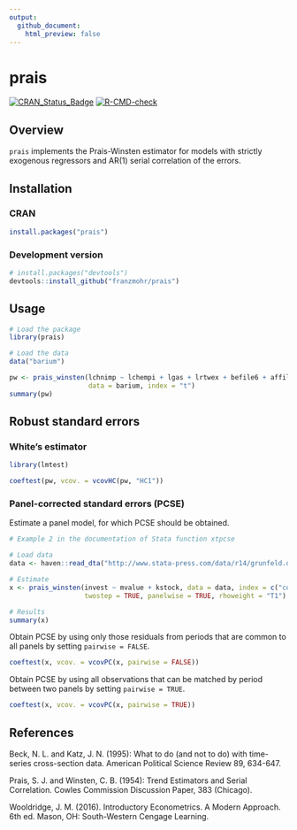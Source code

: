 ```yaml
---
output:
  github_document:
    html_preview: false
---
```


# prais

[![CRAN_Status_Badge](https://www.r-pkg.org/badges/version/prais)](https://cran.r-project.org/package=prais)
[![R-CMD-check](https://github.com/FranzMohr/prais/workflows/R-CMD-check/badge.svg)](https://github.com/FranzMohr/prais/actions)

## Overview

`prais` implements the Prais-Winsten estimator for models with strictly exogenous regressors and AR(1) serial correlation of the errors.

## Installation

### CRAN 

```r
install.packages("prais")
```

### Development version

```r
# install.packages("devtools")
devtools::install_github("franzmohr/prais")
```

## Usage

```r
# Load the package
library(prais)

# Load the data
data("barium")

pw <- prais_winsten(lchnimp ~ lchempi + lgas + lrtwex + befile6 + affile6 + afdec6,
                    data = barium, index = "t")
summary(pw)
```

## Robust standard errors

### White's estimator

```r
library(lmtest)

coeftest(pw, vcov. = vcovHC(pw, "HC1"))
```

### Panel-corrected standard errors (PCSE)

Estimate a panel model, for which PCSE should be obtained.

```r
# Example 2 in the documentation of Stata function xtpcse

# Load data
data <- haven::read_dta("http://www.stata-press.com/data/r14/grunfeld.dta")

# Estimate
x <- prais_winsten(invest ~ mvalue + kstock, data = data, index = c("company", "year"),
                   twostep = TRUE, panelwise = TRUE, rhoweight = "T1")

# Results
summary(x)
```
Obtain PCSE by using only those residuals from periods that are common to all panels by setting `pairwise = FALSE`.

```r
coeftest(x, vcov. = vcovPC(x, pairwise = FALSE))
```

Obtain PCSE by using all observations that can be matched by period between two panels by setting `pairwise = TRUE`.

```r
coeftest(x, vcov. = vcovPC(x, pairwise = TRUE))
```

## References

Beck, N. L. and Katz, J. N. (1995): What to do (and not to do) with time-series cross-section data. American Political Science Review 89, 634-647.

Prais, S. J. and Winsten, C. B. (1954): Trend Estimators and Serial Correlation. Cowles Commission Discussion Paper, 383 (Chicago).

Wooldridge, J. M. (2016). Introductory Econometrics. A Modern Approach. 6th ed. Mason, OH: South-Western Cengage Learning.
